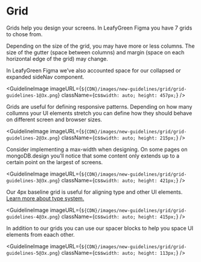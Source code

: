 
# Grid

Grids help you design your screens. In LeafyGreen Figma you have 7 grids to
chose from.

Depending on the size of the grid, you may have more or less columns. The size
of the gutter (space between columns) and margin (space on each horizontal
edge of the grid) may change.

In LeafyGreen Figma we’ve also accounted space for our collapsed or expanded
sideNav component.

<GuidelineImage
  imageURL={`${CDN}/images/new-guidelines/grid/grid-guidelines-1@3x.png`}
  className={css`
    width: auto;
    height: 457px;
  `}
/>

Grids are useful for defining responsive patterns. Depending on how many
collumns your UI elements stretch you can define how they should behave on
different screen and browser sizes.

<GuidelineImage
  imageURL={`${CDN}/images/new-guidelines/grid/grid-guidelines-2@3x.png`}
  className={css`
    width: auto;
    height: 215px;
  `}
/>

Consider implementing a max-width when designing. On some pages on
mongoDB.design you’ll notice that some content only extends up to a certain
point on the largest of screens.

<GuidelineImage
  imageURL={`${CDN}/images/new-guidelines/grid/grid-guidelines-3@3x.png`}
  className={css`
    width: auto;
    height: 421px;
  `}
/>

Our 4px baseline grid is useful for aligning type and other UI elements. [Learn more about type system.](https://www.mongodb.design/component/typography/example/)

<GuidelineImage
  imageURL={`${CDN}/images/new-guidelines/grid/grid-guidelines-4@3x.png`}
  className={css`
    width: auto;
    height: 415px;
  `}
/>

In addition to our grids you can use our spacer blocks to help you space UI
elements from eaach other.

<GuidelineImage
  imageURL={`${CDN}/images/new-guidelines/grid/grid-guidelines-5@3x.png`}
  className={css`
    width: auto;
    height: 113px;
  `}
/>
